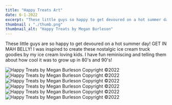 ```yaml
---
title: "Happy Treats Art"
date: 6-1-2022
excerpt: "These little guys so happy to get devoured on a hot summer day! GET IN MAH BELLY!"
thumbnail : "./thumb.png"
thumbnail_alt: "Happy Treats by Megan Burleson"
---
```



These little guys are so happy to get devoured on a hot summer day! GET IN MAH BELLY! I was inspired to create these nostalgic ice cream truck
goodies by my ice cream loving kids. I have fun reminiscing and telling them about how cool it was to grow up in 80's and 90's!


<section className={portfolioStyles.gallerySmall}>
   <div className={portfolioStyles.galleryItem}>
    <img src={happyTreats1} alt="Happy Treats by Megan Burleson Copyright ©2022"/>
  </div>
   <div className={portfolioStyles.galleryItem}>
    <img src={happyTreats2} alt="Happy Treats by Megan Burleson Copyright ©2022"/>
  </div>
   <div className={portfolioStyles.galleryItem}>
    <img src={happyTreats3} alt="Happy Treats by Megan Burleson Copyright ©2022"/>
  </div>
  </section>
  <section className={portfolioStyles.gallerySmall}>
   <div className={portfolioStyles.galleryItem}>
    <img src={happyTreats4} alt="Happy Treats by Megan Burleson Copyright ©2022"/>
  </div>
   <div className={portfolioStyles.galleryItem}>
    <img src={happyTreats5} alt="Happy Treats by Megan Burleson Copyright ©2022"/>
  </div>
   <div className={portfolioStyles.galleryItem}>
    <img src={happyTreats6} alt="Happy Treats by Megan Burleson Copyright ©2022"/>
  </div>
</section>
